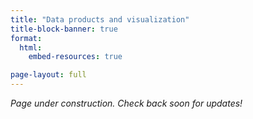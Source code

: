```yaml
---
title: "Data products and visualization"
title-block-banner: true
format:
  html:
    embed-resources: true

page-layout: full
---
```


*Page under construction. Check back soon for updates!*

